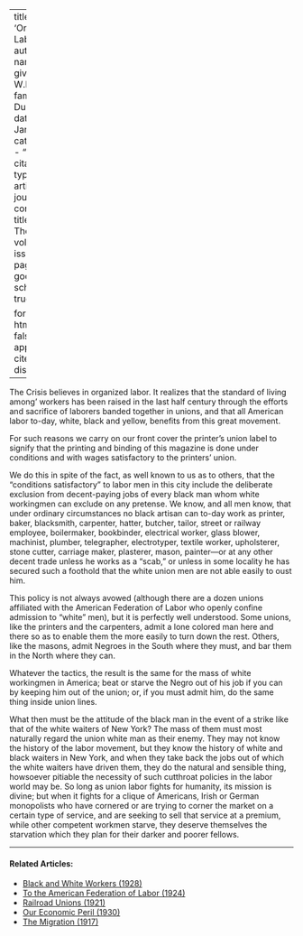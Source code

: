 
---
title: 'Organized Labor'
author:
  - name:
      given: W.E.B.
      family: Du Bois
date: Jan. 1912
categories: 
  - ""
citation: 
  type: article-journal
  container-title: The Crisis
  volume: 4
  issue: 3
  page: 131
google-scholar: true

format:
  html:
    toc: false
    appendix-cite-as: display
---


<span class = "small-caps">The Crisis</span> believes in organized labor. It realizes that the standard of living among' workers has been raised in the last half century through the efforts and sacrifice of laborers banded together in unions, and that all American labor to-day, white, black and yellow, benefits from this great movement. 

For such reasons we carry on our front cover the printer's union label to signify that the printing and binding of this magazine is done under conditions and with wages satisfactory to the printers' union. 

We do this in spite of the fact, as well known to us as to others, that the "conditions satisfactory" to labor men in this city include the deliberate exclusion from decent-paying jobs of every black man whom white workingmen can exclude on any pretense. We know, and all men know, that under ordinary circumstances no black artisan can to-day work as printer, baker, blacksmith, carpenter, hatter, butcher, tailor, street or railway employee, boilermaker, bookbinder, electrical worker, glass blower, machinist, plumber, telegrapher, electrotyper, textile worker, upholsterer, stone cutter, carriage maker, plasterer, mason, painter---or at any other decent trade unless he works as a "scab," or unless in some locality he has secured such a foothold that the white union men are not able easily to oust him. 

This policy is not always avowed (although there are a dozen unions affiliated with the American Federation of Labor who openly confine admission to "white" men), but it is perfectly well understood. Some unions, like the printers and the carpenters, admit a lone colored man here and there so as to enable them the more easily to turn down the rest. Others, like the masons, admit Negroes in the South where they must, and bar them in the North where they can. 

Whatever the tactics, the result is the same for the mass of white workingmen in America; beat or starve the Negro out of his job if you can by keeping him out of the union; or, if you must admit him, do the same thing inside union lines. 

What then must be the attitude of the black man in the event of a strike like that of the white waiters of New York? The mass of them must most naturally regard the union white man as their enemy. They may not know the history of the labor movement, but they know the history of white and black waiters in New York, and when they take back the jobs out of which the white waiters have driven them, they do the natural and sensible thing, howsoever pitiable the necessity of such cutthroat policies in the labor world may be. So long as union labor fights for humanity, its mission is divine; but when it fights for a clique of Americans, Irish or German monopolists who have cornered or are trying to corner the market on a certain type of service, and are seeking to sell that service at a premium, while other competent workmen starve, they deserve themselves the starvation which they plan for their darker and poorer fellows. 

<!-- Similar articles start here -->
<div  class="clear-wrap"></div>
<hr>
#### Related Articles:

* [Black and White Workers (1928)](/Volumes/35/03/black_and_white_workers.html)
* [To the American Federation of Labor (1924)](/Volumes/28/04/american_federation_of_labor.html)
* [Railroad Unions (1921)](/Volumes/22/05/railroad_unions.html)
* [Our Economic Peril (1930)](/Volumes/37/03/our_economic_peril.html)
* [The Migration (1917)](/Volumes/14/01/migration.html)

<!-- Similar articles end here -->